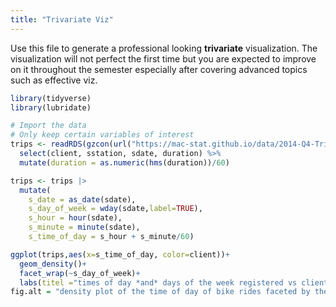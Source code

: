 ```yaml
---
title: "Trivariate Viz"
---
```


Use this file to generate a professional looking **trivariate** visualization.  The visualization will not perfect the first time but you are expected to improve on it throughout the semester especially after covering advanced topics such as effective viz.

```r
library(tidyverse)
library(lubridate)

# Import the data
# Only keep certain variables of interest
trips <- readRDS(gzcon(url("https://mac-stat.github.io/data/2014-Q4-Trips-History-Data-Small.rds"))) %>% 
  select(client, sstation, sdate, duration) %>% 
  mutate(duration = as.numeric(hms(duration))/60)
```

```r
trips <- trips |> 
  mutate(
    s_date = as_date(sdate),
    s_day_of_week = wday(sdate,label=TRUE),
    s_hour = hour(sdate),
    s_minute = minute(sdate),
    s_time_of_day = s_hour + s_minute/60)
```


```r
ggplot(trips,aes(x=s_time_of_day, color=client))+
  geom_density()+
  facet_wrap(~s_day_of_week)+
  labs(titel ="times of day *and* days of the week registered vs client rides", x = "Time of Day", caption = "Made by Shaylee")
fig.alt = "density plot of the time of day of bike rides faceted by the day of the week and colored in blue and red by whether or not the biker is a casual biker or registered."
```
